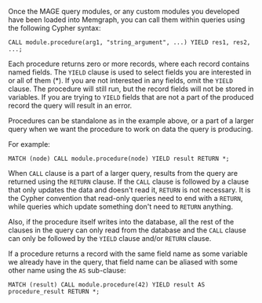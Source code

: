 <!-- ## Calling query modules -->

Once the MAGE query modules, or any custom modules you developed have been
loaded into Memgraph, you can call them within queries using the following Cypher
syntax:

```cypher
CALL module.procedure(arg1, "string_argument", ...) YIELD res1, res2, ...;
```

Each procedure returns zero or more records, where each record contains named
fields. The `YIELD` clause is used to select fields you are interested in or all
of them (*). If you are not interested in any fields, omit the `YIELD` clause.
The procedure will still run, but the record fields will not be stored in
variables. If you are trying to `YIELD` fields that are not a part of the
produced record the query will result in an error.

Procedures can be standalone as in the example above, or a part of a larger
query when we want the procedure to work on data the query is
producing. 

For example:

```cypher
MATCH (node) CALL module.procedure(node) YIELD result RETURN *;
```

When `CALL` clause is a part of a larger query, results from the query are
returned using the `RETURN` clause. If the `CALL` clause is followed by a clause
that only updates the data and doesn't read it, `RETURN` is not necessary. It is
the Cypher convention that read-only queries need to end with a `RETURN`, while
queries which update something don't need to `RETURN` anything.

Also, if the procedure itself writes into the database, all the rest of the
clauses in the query can only read from the database and the `CALL` clause can
only be followed by the `YIELD` clause and/or `RETURN` clause. 

If a procedure returns a record with the same field name as some variable we
already have in the query, that field name can be aliased with some other name
using the `AS` sub-clause:

```cypher
MATCH (result) CALL module.procedure(42) YIELD result AS procedure_result RETURN *;
```